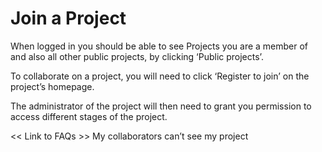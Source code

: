 # Join a Project {#join}


When logged in you should be able to see Projects you are a member of and also all other public projects, by clicking ‘Public projects’.

To collaborate on a project, you will need to click ‘Register to join’ on the project’s homepage.

The administrator of the project will then need to grant you permission to access different stages of the project.


<< Link to FAQs >>
My collaborators can’t see my project